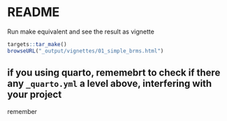 # README

Run make equivalent and see the result as vignette

```r
targets::tar_make()
browseURL("_output/vignettes/01_simple_brms.html")
```

## if you using quarto, rememebrt to check if there any `_quarto.yml` a level above, interfering with your project

remember 